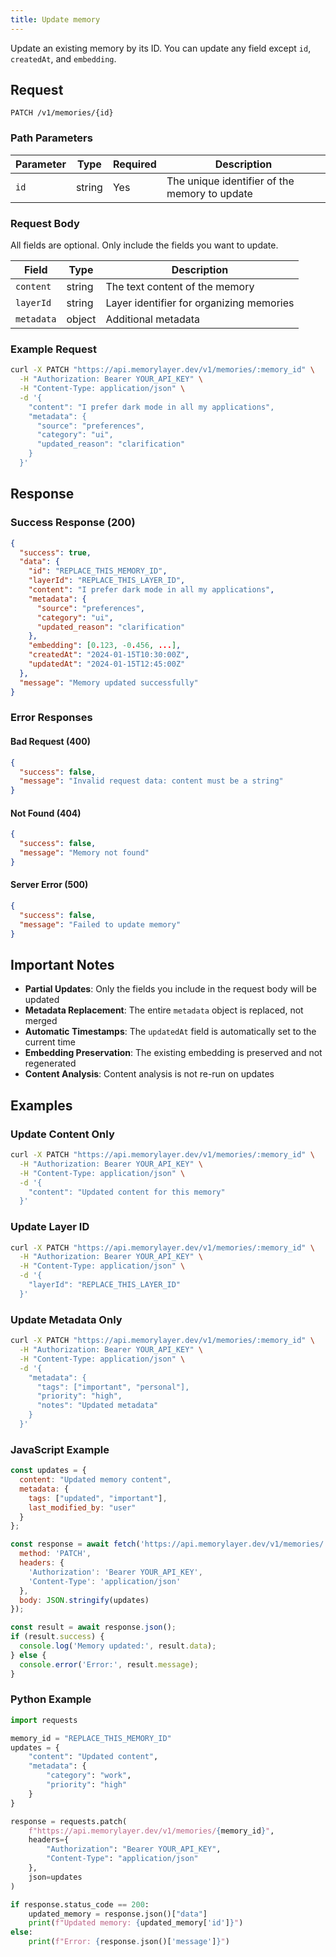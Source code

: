 ```yaml
---
title: Update memory
---
```


Update an existing memory by its ID. You can update any field except `id`, `createdAt`, and `embedding`.

## Request

```http
PATCH /v1/memories/{id}
```

### Path Parameters

| Parameter | Type | Required | Description |
|-----------|------|----------|-------------|
| `id` | string | Yes | The unique identifier of the memory to update |

### Request Body

All fields are optional. Only include the fields you want to update.

| Field | Type | Description |
|-------|------|-------------|
| `content` | string | The text content of the memory |
| `layerId` | string | Layer identifier for organizing memories |
| `metadata` | object | Additional metadata |

### Example Request

```bash
curl -X PATCH "https://api.memorylayer.dev/v1/memories/:memory_id" \
  -H "Authorization: Bearer YOUR_API_KEY" \
  -H "Content-Type: application/json" \
  -d '{
    "content": "I prefer dark mode in all my applications",
    "metadata": {
      "source": "preferences",
      "category": "ui",
      "updated_reason": "clarification"
    }
  }'
```

## Response

### Success Response (200)

```json
{
  "success": true,
  "data": {
    "id": "REPLACE_THIS_MEMORY_ID",
    "layerId": "REPLACE_THIS_LAYER_ID",
    "content": "I prefer dark mode in all my applications",
    "metadata": {
      "source": "preferences",
      "category": "ui",
      "updated_reason": "clarification"
    },
    "embedding": [0.123, -0.456, ...],
    "createdAt": "2024-01-15T10:30:00Z",
    "updatedAt": "2024-01-15T12:45:00Z"
  },
  "message": "Memory updated successfully"
}
```

### Error Responses

#### Bad Request (400)
```json
{
  "success": false,
  "message": "Invalid request data: content must be a string"
}
```

#### Not Found (404)
```json
{
  "success": false,
  "message": "Memory not found"
}
```

#### Server Error (500)
```json
{
  "success": false,
  "message": "Failed to update memory"
}
```

## Important Notes

- **Partial Updates**: Only the fields you include in the request body will be updated
- **Metadata Replacement**: The entire `metadata` object is replaced, not merged
- **Automatic Timestamps**: The `updatedAt` field is automatically set to the current time
- **Embedding Preservation**: The existing embedding is preserved and not regenerated
- **Content Analysis**: Content analysis is not re-run on updates

## Examples

### Update Content Only
```bash
curl -X PATCH "https://api.memorylayer.dev/v1/memories/:memory_id" \
  -H "Authorization: Bearer YOUR_API_KEY" \
  -H "Content-Type: application/json" \
  -d '{
    "content": "Updated content for this memory"
  }'
```

### Update Layer ID
```bash
curl -X PATCH "https://api.memorylayer.dev/v1/memories/:memory_id" \
  -H "Authorization: Bearer YOUR_API_KEY" \
  -H "Content-Type: application/json" \
  -d '{
    "layerId": "REPLACE_THIS_LAYER_ID"
  }'
```

### Update Metadata Only
```bash
curl -X PATCH "https://api.memorylayer.dev/v1/memories/:memory_id" \
  -H "Authorization: Bearer YOUR_API_KEY" \
  -H "Content-Type: application/json" \
  -d '{
    "metadata": {
      "tags": ["important", "personal"],
      "priority": "high",
      "notes": "Updated metadata"
    }
  }'
```

### JavaScript Example
```javascript
const updates = {
  content: "Updated memory content",
  metadata: {
    tags: ["updated", "important"],
    last_modified_by: "user"
  }
};

const response = await fetch('https://api.memorylayer.dev/v1/memories/:memory_id', {
  method: 'PATCH',
  headers: {
    'Authorization': 'Bearer YOUR_API_KEY',
    'Content-Type': 'application/json'
  },
  body: JSON.stringify(updates)
});

const result = await response.json();
if (result.success) {
  console.log('Memory updated:', result.data);
} else {
  console.error('Error:', result.message);
}
```

### Python Example
```python
import requests

memory_id = "REPLACE_THIS_MEMORY_ID"
updates = {
    "content": "Updated content",
    "metadata": {
        "category": "work",
        "priority": "high"
    }
}

response = requests.patch(
    f"https://api.memorylayer.dev/v1/memories/{memory_id}",
    headers={
        "Authorization": "Bearer YOUR_API_KEY",
        "Content-Type": "application/json"
    },
    json=updates
)

if response.status_code == 200:
    updated_memory = response.json()["data"]
    print(f"Updated memory: {updated_memory['id']}")
else:
    print(f"Error: {response.json()['message']}")
``` 
